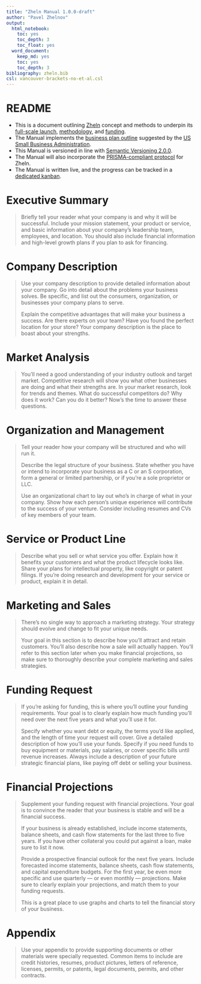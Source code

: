 ```yaml
---
title: "Zheln Manual 1.0.0-draft"
author: "Pavel Zhelnov"
output:
  html_notebook:
    toc: yes
    toc_depth: 3
    toc_float: yes
  word_document:
    keep_md: yes
    toc: yes
    toc_depth: 3
bibliography: zheln.bib
csl: vancouver-brackets-no-et-al.csl
---
```


# README

* This is a document outlining [Zheln](https://zheln.com) concept and methods to underpin its [full-scale launch](https://github.com/drzhelnov/zheln.github.io/projects/4), [methodology](https://github.com/drzhelnov/zheln.github.io/projects/2), and [funding](https://github.com/drzhelnov/zheln.github.io/projects/3).
* The Manual implements the [business plan outline](https://www.sba.gov/business-guide/plan-your-business/write-your-business-plan) suggested by the [US Small Business Administration](https://www.sba.gov/).
* This Manual is versioned in line with [Semantic Versioning 2.0.0](https://semver.org/spec/v2.0.0.html).
* The Manual will also incorporate the [PRISMA-compliant protocol](https://github.com/drzhelnov/zheln.github.io/issues/21) for Zheln.
* The Manual is written live, and the progress can be tracked in a [dedicated kanban](https://github.com/drzhelnov/zheln.github.io/projects/4).

# Executive Summary

> Briefly tell your reader what your company is and why it will be successful. Include your mission statement, your product or service, and basic information about your company’s leadership team, employees, and location. You should also include financial information and high-level growth plans if you plan to ask for financing.

# Company Description

> Use your company description to provide detailed information about your company. Go into detail about the problems your business solves. Be specific, and list out the consumers, organization, or businesses your company plans to serve.
>
> Explain the competitive advantages that will make your business a success. Are there experts on your team? Have you found the perfect location for your store? Your company description is the place to boast about your strengths.

# Market Analysis

> You'll need a good understanding of your industry outlook and target market. Competitive research will show you what other businesses are doing and what their strengths are. In your market research, look for trends and themes. What do successful competitors do? Why does it work? Can you do it better? Now's the time to answer these questions.

# Organization and Management

> Tell your reader how your company will be structured and who will run it.
>
> Describe the legal structure of your business. State whether you have or intend to incorporate your business as a C or an S corporation, form a general or limited partnership, or if you're a sole proprietor or LLC.
>
> Use an organizational chart to lay out who's in charge of what in your company. Show how each person's unique experience will contribute to the success of your venture. Consider including resumes and CVs of key members of your team.

# Service or Product Line

> Describe what you sell or what service you offer. Explain how it benefits your customers and what the product lifecycle looks like. Share your plans for intellectual property, like copyright or patent filings. If you're doing research and development for your service or product, explain it in detail.

# Marketing and Sales

> There's no single way to approach a marketing strategy. Your strategy should evolve and change to fit your unique needs.
>
> Your goal in this section is to describe how you'll attract and retain customers. You'll also describe how a sale will actually happen. You'll refer to this section later when you make financial projections, so make sure to thoroughly describe your complete marketing and sales strategies.

# Funding Request

> If you're asking for funding, this is where you'll outline your funding requirements. Your goal is to clearly explain how much funding you’ll need over the next five years and what you'll use it for.
>
> Specify whether you want debt or equity, the terms you'd like applied, and the length of time your request will cover. Give a detailed description of how you'll use your funds. Specify if you need funds to buy equipment or materials, pay salaries, or cover specific bills until revenue increases. Always include a description of your future strategic financial plans, like paying off debt or selling your business.

# Financial Projections

> Supplement your funding request with financial projections. Your goal is to convince the reader that your business is stable and will be a financial success.
>
> If your business is already established, include income statements, balance sheets, and cash flow statements for the last three to five years. If you have other collateral you could put against a loan, make sure to list it now.
>
> Provide a prospective financial outlook for the next five years. Include forecasted income statements, balance sheets, cash flow statements, and capital expenditure budgets. For the first year, be even more specific and use quarterly — or even monthly — projections. Make sure to clearly explain your projections, and match them to your funding requests.
>
> This is a great place to use graphs and charts to tell the financial story of your business.  

# Appendix

> Use your appendix to provide supporting documents or other materials were specially requested. Common items to include are credit histories, resumes, product pictures, letters of reference, licenses, permits, or patents, legal documents, permits, and other contracts.

